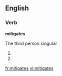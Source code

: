 ==English==

===Verb===
'''mitigates'''

The third person singular
# {{third-person singular present indicative active of |[[mitigate]]}}
# {{He/She/It mitigates while "they mitigate" (third-person plural), "I mitigate" (first-person singular), "you mitigate" (second-person singular AND second-person plural)}} 

[[fr:mitigates]]
[[vi:mitigates]]
